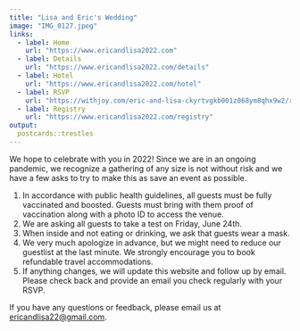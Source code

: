 ```yaml
---
title: "Lisa and Eric's Wedding"
image: "IMG_0127.jpeg"
links:
  - label: Home
    url: "https://www.ericandlisa2022.com"
  - label: Details
    url: "https://www.ericandlisa2022.com/details"
  - label: Hotel
    url: "https://www.ericandlisa2022.com/hotel"
  - label: RSVP
    url: "https://withjoy.com/eric-and-lisa-ckyrtvgkb001z068ym8qhx9w2/rsvp?referrer=rsvpButton"
  - label: Registry
    url: "https://www.ericandlisa2022.com/registry"
output:
  postcards::trestles
---
```

 
We hope to celebrate with you in 2022! Since we are in an ongoing pandemic, we recognize a gathering of any size is not without risk and we have a few asks to try to make this as save an event as possible.

1.	In accordance with public health guidelines, all guests must be fully vaccinated and boosted. Guests must bring with them proof of vaccination along with a photo ID to access the venue.
2.	We are asking all guests to take a test on Friday, June 24th. 
3.	When inside and not eating or drinking, we ask that guests wear a mask. 
4.	We very much apologize in advance, but we might need to reduce our guestlist at the last minute. We strongly encourage you to book refundable travel accommodations. 
5.	If anything changes, we will update this website and follow up by email. Please check back and provide an email you check regularly with your RSVP.

If you have any questions or feedback, please email us at [ericandlisa22@gmail.com](mailto:ericandlisa22@gmail.com).
